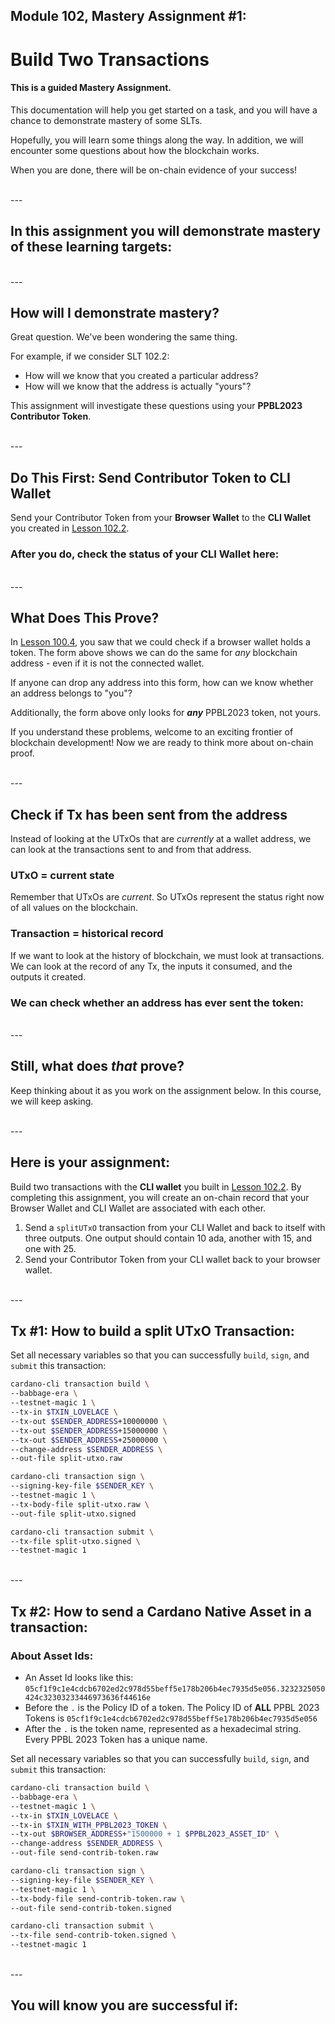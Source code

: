 
## Module 102, Mastery Assignment #1:
# Build Two Transactions
#### This is a guided Mastery Assignment.

This documentation will help you get started on a task, and you will have a chance to demonstrate mastery of some SLTs.

Hopefully, you will learn some things along the way. In addition, we will encounter some questions about how the blockchain works.

When you are done, there will be on-chain evidence of your success!

<br />
---

## In this assignment you will demonstrate mastery of these learning targets:
<SLTSmall moduleNumber={102} id="102.1" />
<SLTSmall moduleNumber={102} id="102.2" />
<SLTSmall moduleNumber={102} id="102.3" />

<br />
---

## How will I demonstrate mastery?
Great question. We've been wondering the same thing.

For example, if we consider SLT 102.2:
- How will we know that you created a particular address?
- How will we know that the address is actually "yours"?

This assignment will investigate these questions using your **PPBL2023 Contributor Token**.

<br />
---

## Do This First: Send Contributor Token to CLI Wallet
Send your Contributor Token from your **Browser Wallet** to the **CLI Wallet** you created in [Lesson 102.2](/modules/102/1022).

### After you do, check the status of your CLI Wallet here:

<CheckAddressHasContributorToken />

<br />
---

## What Does This Prove?
In [Lesson 100.4](/modules/100/1004), you saw that we could check if a browser wallet holds a token. The form above shows we can do the same for *any* blockchain address - even if it is not the connected wallet.

If anyone can drop any address into this form, how can we know whether an address belongs to "you"?

Additionally, the form above only looks for ***any*** PPBL2023 token, not yours.

If you understand these problems, welcome to an exciting frontier of blockchain development! Now we are ready to think more about on-chain proof.

<br />
---

## Check if Tx has been sent from the address
Instead of looking at the UTxOs that are *currently* at a wallet address, we can look at the transactions sent to and from that address.

### UTxO = current state
Remember that UTxOs are *current*. So UTxOs represent the status right now of all values on the blockchain.

### Transaction = historical record
If we want to look at the history of blockchain, we must look at transactions. We can look at the record of any Tx, the inputs it consumed, and the outputs it created.

### We can check whether an address has ever sent the token:

<CheckTxFromAddressWithPolicyID />

<br />
---

## Still, what does *that* prove?

Keep thinking about it as you work on the assignment below. In this course, we will keep asking.

<br />
---

## Here is your assignment:
Build two transactions with the **CLI wallet** you built in [Lesson 102.2](/modules/102/1022). By completing this assignment, you will create an on-chain record that your Browser Wallet and CLI Wallet are associated with each other.

1. Send a `splitUTxO` transaction from your CLI Wallet and back to itself with three outputs. One output should contain 10 ada, another with 15, and one with 25.
2. Send your Contributor Token from your CLI wallet back to your browser wallet.

<br />
---

## Tx #1: How to build a split UTxO Transaction:
Set all necessary variables so that you can successfully `build`, `sign`, and `submit` this transaction:

```bash
cardano-cli transaction build \
--babbage-era \
--testnet-magic 1 \
--tx-in $TXIN_LOVELACE \
--tx-out $SENDER_ADDRESS+10000000 \
--tx-out $SENDER_ADDRESS+15000000 \
--tx-out $SENDER_ADDRESS+25000000 \
--change-address $SENDER_ADDRESS \
--out-file split-utxo.raw

cardano-cli transaction sign \
--signing-key-file $SENDER_KEY \
--testnet-magic 1 \
--tx-body-file split-utxo.raw \
--out-file split-utxo.signed

cardano-cli transaction submit \
--tx-file split-utxo.signed \
--testnet-magic 1
```

<br />
---

## Tx #2: How to send a Cardano Native Asset in a transaction:

### About Asset Ids:
- An Asset Id looks like this: `05cf1f9c1e4cdcb6702ed2c978d55beff5e178b206b4ec7935d5e056.3232325050424c32303233446973636f44616e`
- Before the `.` is the Policy ID of a token. The Policy ID of **ALL** PPBL 2023 Tokens is `05cf1f9c1e4cdcb6702ed2c978d55beff5e178b206b4ec7935d5e056`
- After the `.` is the token name, represented as a hexadecimal string. Every PPBL 2023 Token has a unique name.

Set all necessary variables so that you can successfully `build`, `sign`, and `submit` this transaction:

```bash
cardano-cli transaction build \
--babbage-era \
--testnet-magic 1 \
--tx-in $TXIN_LOVELACE \
--tx-in $TXIN_WITH_PPBL2023_TOKEN \
--tx-out $BROWSER_ADDRESS+"1500000 + 1 $PPBL2023_ASSET_ID" \
--change-address $SENDER_ADDRESS \
--out-file send-contrib-token.raw

cardano-cli transaction sign \
--signing-key-file $SENDER_KEY \
--testnet-magic 1 \
--tx-body-file send-contrib-token.raw \
--out-file send-contrib-token.signed

cardano-cli transaction submit \
--tx-file send-contrib-token.signed \
--testnet-magic 1
```

<br />
---

## You will know you are successful if:
<CheckAssociatedWallet />

